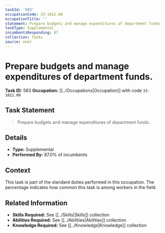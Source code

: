 ```yaml
---
taskId: '583'
occupationCode: 33-1012.00
occupationTitle: ''
statement: Prepare budgets and manage expenditures of department funds.
taskType: Supplemental
incumbentsResponding: 87
collection: Tasks
source: onet
---
```

# Prepare budgets and manage expenditures of department funds.

**Task ID:** 583
**Occupation:** [[../Occupations|Occupation]] with code `33-1012.00`

## Task Statement

> Prepare budgets and manage expenditures of department funds.

## Details

- **Type:** Supplemental
- **Performed By:** 87.0% of incumbents

## Context

This task is part of the standard duties performed in this occupation. The percentage indicates how common this task is among workers in the field.

## Related Information

- **Skills Required:** See [[../Skills|Skills]] collection
- **Abilities Required:** See [[../Abilities|Abilities]] collection
- **Knowledge Required:** See [[../Knowledge|Knowledge]] collection
